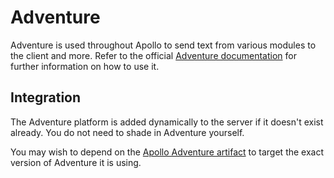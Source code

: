 # Adventure

Adventure is used throughout Apollo to send text from various modules to the client and more.
Refer to the official [Adventure documentation](https://docs.advntr.dev) for further information on how to use it.

## Integration

The Adventure platform is added dynamically to the server if it doesn't exist already. You do not need to shade in Adventure yourself.

You may wish to depend on the [Apollo Adventure artifact](/maven-repository#apollo-dependencies) to target the exact version of Adventure it is using.
